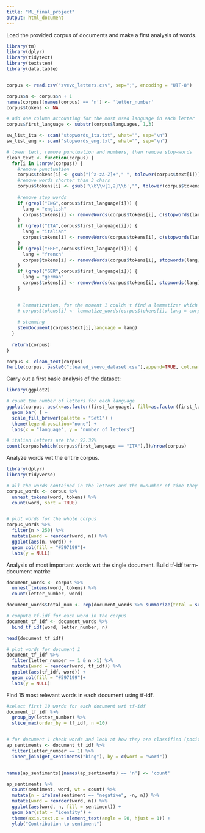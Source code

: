 ```yaml
---
title: "ML_final_project"
output: html_document
---
```


Load the provided corpus of documents and make a first analysis of words.

```r
library(tm)
library(dplyr)
library(tidytext)
library(textstem)
library(data.table)


corpus <- read.csv("svevo_letters.csv", sep=";", encoding = "UTF-8")

corpus$n <- corpus$n + 1
names(corpus)[names(corpus) == 'n'] <- 'letter_number'
corpus$tokens <- NA

# add one column accounting for the most used language in each letter
corpus$first_language <- substr(corpus$languages, 1,3)

sw_list_ita <- scan("stopwords_ita.txt", what="", sep="\n")
sw_list_eng <- scan("stopwords_eng.txt", what="", sep="\n")

# lower text, remove punctuation and numbers, then remove stop-words
clean_text <- function(corpus) {
  for(i in 1:nrow(corpus)) {
    #remove punctuation 
    corpus$tokens[i] <- gsub("[^a-zA-Z]+"," ", tolower(corpus$text[i]))
    #remove words shorter than 3 chars
    corpus$tokens[i] <- gsub('\\b\\w{1,2}\\b',"", tolower(corpus$tokens[i]))
    
    #remove stop words
    if (grepl("ENG",corpus$first_language[i])) {
      lang = "english"
      corpus$tokens[i] <- removeWords(corpus$tokens[i], c(stopwords(lang),  sw_list_eng))
    }
    if (grepl("ITA",corpus$first_language[i])) {
      lang = "italian"
      corpus$tokens[i] <- removeWords(corpus$tokens[i], c(stopwords(lang), sw_list_ita))
    }
    if (grepl("FRE",corpus$first_language[i])) {
      lang = "french"
      corpus$tokens[i] <- removeWords(corpus$tokens[i], stopwords(lang))
    }
    if (grepl("GER",corpus$first_language[i])) {
      lang = "german"
      corpus$tokens[i] <- removeWords(corpus$tokens[i], stopwords(lang))
    }

    
    # lemmatization, for the moment I couldn't find a lemmatizer which works for every language
    # corpus$tokens[i] <- lemmatize_words(corpus$tokens[i], lang = corpus$first_language[i])
    
    # stemming
    stemDocument(corpus$text[i],language = lang)
  }
  
  return(corpus)
} 

corpus <- clean_text(corpus)
fwrite(corpus, paste0("cleaned_svevo_dataset.csv"),append=TRUE, col.names = TRUE)

```

Carry out a first basic analysis of the dataset:


```r
library(ggplot2)

# count the number of letters for each language
ggplot(corpus, aes(x=as.factor(first_language), fill=as.factor(first_language))) + 
  geom_bar( ) +
  scale_fill_brewer(palette = "Set1") +
  theme(legend.position="none") +
  labs(x = "language", y = "number of letters")

# italian letters are the: 92.39%
count(corpus[which(corpus$first_language == "ITA"),])/nrow(corpus)
```
Analyze words wrt the entire corpus.
```r
library(dplyr)
library(tidyverse)

# all the words contained in the letters and the m=number of time they appear
corpus_words <- corpus %>%
  unnest_tokens(word, tokens) %>%
  count(word, sort = TRUE)


# plot words for the whole corpus
corpus_words %>%
  filter(n > 250) %>%
  mutate(word = reorder(word, n)) %>%
  ggplot(aes(n, word)) +
  geom_col(fill = "#597199")+
  labs(y = NULL)

```
Analysis of most important words wrt the single document.
Build tf-idf term-document matrix:
```r
document_words <- corpus %>%
  unnest_tokens(word, tokens) %>%
  count(letter_number, word)

document_words$total_num <- rep(document_words %>% summarize(total = sum(n)), nrow(document_words))

# compute tf-idf for each word in the corpus
document_tf_idf <- document_words %>%
  bind_tf_idf(word, letter_number, n)

head(document_tf_idf)

# plot words for document 1
document_tf_idf %>%
  filter(letter_number == 1 & n >1) %>%
  mutate(word = reorder(word, tf_idf)) %>%
  ggplot(aes(tf_idf, word)) +
  geom_col(fill = "#597199")+
  labs(y = NULL)

```

Find 15 most relevant words in each document using tf-idf.

```r

#select first 10 words for each document wrt tf-idf
document_tf_idf %>%
  group_by(letter_number) %>%
  slice_max(order_by = tf_idf, n =10)


# for document 1 check words and look at how they are classified (positive or negative)
ap_sentiments <- document_tf_idf %>%
  filter(letter_number == 1) %>%
  inner_join(get_sentiments("bing"), by = c(word = "word"))


names(ap_sentiments)[names(ap_sentiments) == 'n'] <- 'count'

ap_sentiments %>%
  count(sentiment, word, wt = count) %>%
  mutate(n = ifelse(sentiment == "negative", -n, n)) %>%
  mutate(word = reorder(word, n)) %>%
  ggplot(aes(word, n, fill = sentiment)) +
  geom_bar(stat = "identity") +
  theme(axis.text.x = element_text(angle = 90, hjust = 1)) +
  ylab("Contribution to sentiment")

```
